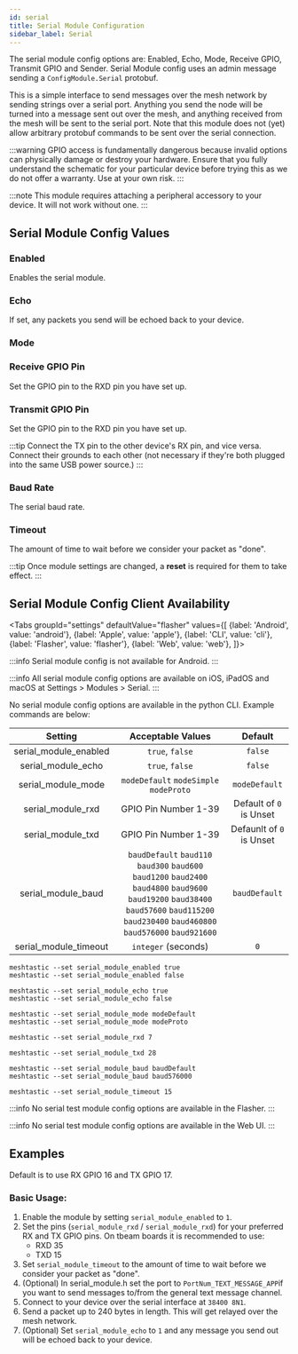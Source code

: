 ```yaml
---
id: serial
title: Serial Module Configuration
sidebar_label: Serial
---
```



The serial module config options are: Enabled, Echo, Mode, Receive GPIO, Transmit GPIO and Sender.  Serial Module config uses an admin message sending a `ConfigModule.Serial` protobuf.

This is a simple interface to send messages over the mesh network by sending strings over a serial port. Anything you send the node will be turned into a message sent out over the mesh, and anything received from the mesh will be sent to the serial port. Note that this module does not (yet) allow arbitrary protobuf commands to be sent over the serial connection.

:::warning
GPIO access is fundamentally dangerous because invalid options can physically damage or destroy your hardware. Ensure that you fully understand the schematic for your particular device before trying this as we do not offer a warranty. Use at your own risk.
:::

:::note
This module requires attaching a peripheral accessory to your device. It will not work without one.
:::

## Serial Module Config Values

### Enabled

Enables the serial module.

### Echo

If set, any packets you send will be echoed back to your device.

### Mode

### Receive GPIO Pin

Set the GPIO pin to the RXD pin you have set up.

### Transmit GPIO Pin

Set the GPIO pin to the RXD pin you have set up.

:::tip
Connect the TX pin to the other device's RX pin, and vice versa. Connect their grounds to each other (not necessary if they're both plugged into the same USB power source.)
:::

### Baud Rate

The serial baud rate.

### Timeout

The amount of time to wait before we consider your packet as "done".

:::tip
Once module settings are changed, a **reset** is required for them to take effect.
:::

## Serial Module Config Client Availability

<Tabs
groupId="settings"
defaultValue="flasher"
values={[
{label: 'Android', value: 'android'},
{label: 'Apple', value: 'apple'},
{label: 'CLI', value: 'cli'},
{label: 'Flasher', value: 'flasher'},
{label: 'Web', value: 'web'},
]}>
<TabItem value="android">

:::info
Serial module config is not available for Android.
:::

</TabItem>
<TabItem value="apple">

:::info
All serial module config options are available on iOS, iPadOS and macOS at Settings > Modules > Serial.
:::

</TabItem>
<TabItem value="cli">

No serial module config options are available in the python CLI. Example commands are below:

|        Setting        |  Acceptable Values  | Default |
| :-------------------: | :-----------------: | :-----: |
| serial_module_enabled |   `true`, `false`   | `false` |
|  serial_module_echo   |   `true`, `false`   | `false` |
|  serial_module_mode   |      `modeDefault` `modeSimple` `modeProto`  |  `modeDefault`   |
|   serial_module_rxd   |  GPIO Pin Number 1-39    | Default of `0` is Unset |
|   serial_module_txd   |  GPIO Pin Number 1-39   |  Defaunlt of `0` is Unset  |
| serial_module_baud    | `baudDefault` `baud110` `baud300` `baud600` `baud1200` `baud2400` `baud4800` `baud9600` `baud19200` `baud38400` `baud57600` `baud115200` `baud230400` `baud460800` `baud576000` `baud921600` |  `baudDefault`  |
| serial_module_timeout | `integer` (seconds) |   `0`   |


```shell title="Enable / Disable Module"
meshtastic --set serial_module_enabled true
meshtastic --set serial_module_enabled false
```

```shell title="Enable / Disable Echo"
meshtastic --set serial_module_echo true
meshtastic --set serial_module_echo false
```

```shell title="Set Mode"
meshtastic --set serial_module_mode modeDefault
meshtastic --set serial_module_mode modeProto
``` 

```shell title="Set RXD to GPIO pin number 7"
meshtastic --set serial_module_rxd 7
```

```shell title="Set TXD to GPIO pin number 28"
meshtastic --set serial_module_txd 28
```

```shell title="Set Baud Rate"
meshtastic --set serial_module_baud baudDefault
meshtastic --set serial_module_baud baud576000
```

```shell title="Set Timeout to 15 seconds"
meshtastic --set serial_module_timeout 15
```

</TabItem>
<TabItem value="flasher">

:::info
No serial test module config options are available in the Flasher.
:::

  </TabItem>
  <TabItem value="web">

:::info
No serial test module config options are available in the Web UI.
:::
    
  </TabItem>
</Tabs>

## Examples

Default is to use RX GPIO 16 and TX GPIO 17.
### Basic Usage:

1. Enable the module by setting `serial_module_enabled` to `1`.
2. Set the pins (`serial_module_rxd` / `serial_module_rxd`) for your preferred RX and TX GPIO pins. On tbeam boards it is recommended to use:
   - RXD 35
   - TXD 15
3. Set `serial_module_timeout` to the amount of time to wait before we consider your packet as "done".
4. (Optional) In serial_module.h set the port to `PortNum_TEXT_MESSAGE_APP`if you want to send messages to/from the general text message channel.
5. Connect to your device over the serial interface at `38400 8N1`.
6. Send a packet up to 240 bytes in length. This will get relayed over the mesh network.
7. (Optional) Set `serial_module_echo` to `1` and any message you send out will be echoed back to your device.
